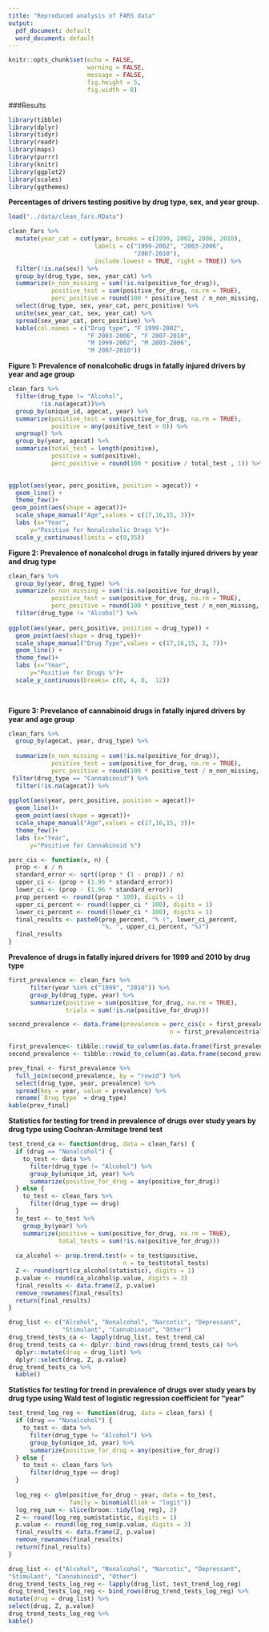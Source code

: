 ```yaml
---
title: "Reproduced analysis of FARS data"
output:
  pdf_document: default
  word_document: default
---
```


```r
knitr::opts_chunk$set(echo = FALSE,
                      warning = FALSE,
                      message = FALSE,
                      fig.height = 5,
                      fig.width = 8)
```

###Results   


```r
library(tibble)
library(dplyr)
library(tidyr)
library(readr)
library(maps)
library(purrr)
library(knitr)
library(ggplot2)
library(scales)
library(ggthemes)
```

**Percentages of drivers testing positive by drug type, sex, and year group.**   
```r
load("../data/clean_fars.RData")

clean_fars %>%
  mutate(year_cat = cut(year, breaks = c(1999, 2002, 2006, 2010),
                        labels = c("1999-2002", "2003-2006",
                                   "2007-2010"),
                        include.lowest = TRUE, right = TRUE)) %>%
  filter(!is.na(sex)) %>%
  group_by(drug_type, sex, year_cat) %>%
  summarize(n_non_missing = sum(!is.na(positive_for_drug)),
            positive_test = sum(positive_for_drug, na.rm = TRUE),
            perc_positive = round(100 * positive_test / n_non_missing, 1)) %>%
  select(drug_type, sex, year_cat, perc_positive) %>%
  unite(sex_year_cat, sex, year_cat) %>%
  spread(sex_year_cat, perc_positive) %>%
  kable(col.names = c("Drug type", "F 1999-2002",
                      "F 2003-2006", "F 2007-2010",
                      "M 1999-2002", "M 2003-2006",
                      "M 2007-2010"))

``` 
   
   
**Figure 1: Prevalence of nonalcoholic drugs in fatally injured drivers by year and age group**

```r
clean_fars %>%
  filter(drug_type != "Alcohol",
         !is.na(agecat))%>%
  group_by(unique_id, agecat, year) %>%
  summarize(positive_test = sum(positive_for_drug, na.rm = TRUE),
            positive = any(positive_test > 0)) %>% 
  ungroup() %>% 
  group_by(year, agecat) %>% 
  summarize(total_test = length(positive),
            positive = sum(positive),
            perc_positive = round(100 * positive / total_test , 1)) %>%

   
ggplot(aes(year, perc_positive, position = agecat)) +
  geom_line() +
  theme_few()+
 geom_point(aes(shape = agecat))+
  scale_shape_manual("Age",values = c(17,16,15, 3))+
  labs (x="Year",
      y="Positive for Nonalcoholic Drugs %")+
  scale_y_continuous(limits = c(0,35))

```
     
**Figure 2: Prevalence of nonalcohol drugs in fatally injured drivers by year and drug type**   
```r
clean_fars %>%
  group_by(year, drug_type) %>% 
  summarize(n_non_missing = sum(!is.na(positive_for_drug)),
            positive_test = sum(positive_for_drug, na.rm = TRUE),
            perc_positive = round(100 * positive_test / n_non_missing, 1)) %>%
  filter(drug_type != "Alcohol") %>%
   
ggplot(aes(year, perc_positive, position = drug_type)) +
  geom_point(aes(shape = drug_type))+
  scale_shape_manual("Drug Type",values = c(17,16,15, 3, 7))+
  geom_line() +
  theme_few()+
  labs (x="Year",
      y="Positive for Drugs %")+
  scale_y_continuous(breaks= c(0, 4, 8,  12))
      
     
```
 
**Figure 3: Prevelance of cannabinoid drugs in fatally injured drivers by year and age group**       

```r
clean_fars %>%
  group_by(agecat, year, drug_type) %>% 
  
  summarize(n_non_missing = sum(!is.na(positive_for_drug)),
            positive_test = sum(positive_for_drug, na.rm = TRUE),
            perc_positive = round(100 * positive_test / n_non_missing, 1)) %>%
 filter(drug_type == "Cannabinoid") %>% 
  filter(!is.na(agecat)) %>% 
   
ggplot(aes(year, perc_positive, position = agecat))+
  geom_line()+
  geom_point(aes(shape = agecat))+
  scale_shape_manual("Age",values = c(17,16,15, 3))+
  theme_few()+
  labs (x="Year",
      y="Positive for Cannabinoid %")


```

```r
perc_cis <- function(x, n) {
  prop <- x / n
  standard_error <- sqrt((prop * (1 - prop)) / n)
  upper_ci <- (prop + (1.96 * standard_error))
  lower_ci <- (prop - (1.96 * standard_error))
  prop_percent <- round((prop * 100), digits = 1)
  upper_ci_percent <- round((upper_ci * 100), digits = 1)
  lower_ci_percent <- round((lower_ci * 100), digits = 1)
  final_results <- paste0(prop_percent, "% (", lower_ci_percent, 
                          "%, ", upper_ci_percent, "%)")
  final_results
}

```
   
**Prevalence of drugs in fatally injured drivers for 1999 and 2010 by drug type**   
```r
first_prevalence <- clean_fars %>%
      filter(year %in% c("1999", "2010")) %>%
      group_by(drug_type, year) %>%
      summarize(positive = sum(positive_for_drug, na.rm = TRUE),
                trials = sum(!is.na(positive_for_drug)))

second_prevalence <- data.frame(prevalence = perc_cis(x = first_prevalence$positive, 
                                             n = first_prevalence$trials))

first_prevalence<- tibble::rowid_to_column(as.data.frame(first_prevalence, var = "rowid"))
second_prevalence <- tibble::rowid_to_column(as.data.frame(second_prevalence, var = "rowid"))

prev_final <- first_prevalence %>% 
  full_join(second_prevalence, by = "rowid") %>% 
  select(drug_type, year, prevalence) %>% 
  spread(key = year, value = prevalence) %>% 
  rename(`Drug type` = drug_type)
kable(prev_final)
```
   
   
      
 **Statistics for testing for trend in prevalence of drugs over study years by drug type using Cochran-Armitage trend test**

```r
test_trend_ca <- function(drug, data = clean_fars) {
  if (drug == "Nonalcohol") {
    to_test <- data %>% 
      filter(drug_type != "Alcohol") %>%
      group_by(unique_id, year) %>% 
      summarize(positive_for_drug = any(positive_for_drug))  
  } else {
    to_test <- clean_fars %>%
      filter(drug_type == drug) 
  }
  to_test <- to_test %>% 
    group_by(year) %>%
    summarize(positive = sum(positive_for_drug, na.rm = TRUE),
              total_tests = sum(!is.na(positive_for_drug)))
  
  ca_alcohol <- prop.trend.test(x = to_test$positive,
                                n = to_test$total_tests)
  Z <- round(sqrt(ca_alcohol$statistic), digits = 1)
  p.value <- round(ca_alcohol$p.value, digits = 3)
  final_results <- data.frame(Z, p.value)
  remove_rownames(final_results)
  return(final_results)
}

```

```r
drug_list <- c("Alcohol", "Nonalcohol", "Narcotic", "Depressant",
               "Stimulant", "Cannabinoid", "Other")
drug_trend_tests_ca <- lapply(drug_list, test_trend_ca)
drug_trend_tests_ca <- dplyr::bind_rows(drug_trend_tests_ca) %>%
  dplyr::mutate(drug = drug_list) %>%
  dplyr::select(drug, Z, p.value)
drug_trend_tests_ca %>% 
  kable()
```

**Statistics for testing for trend in prevalence of drugs over study years by drug type using Wald test of logistic regression coefficient for “year”**    

```r
test_trend_log_reg <- function(drug, data = clean_fars) {
  if (drug == "Nonalcohol") {
    to_test <- data %>% 
      filter(drug_type != "Alcohol") %>%
      group_by(unique_id, year) %>% 
      summarize(positive_for_drug = any(positive_for_drug))  
  } else {
    to_test <- clean_fars %>%
      filter(drug_type == drug) 
  }
  
  log_reg <- glm(positive_for_drug ~ year, data = to_test,
                 family = binomial(link = "logit"))
  log_reg_sum <- slice(broom::tidy(log_reg), 2)
  Z <- round(log_reg_sum$statistic, digits = 1)
  p.value <- round(log_reg_sum$p.value, digits = 3)
  final_results <- data.frame(Z, p.value)
  remove_rownames(final_results) 
  return(final_results)
}
```



```r
drug_list <- c("Alcohol", "Nonalcohol", "Narcotic", "Depressant",
"Stimulant", "Cannabinoid", "Other")
drug_trend_tests_log_reg <- lapply(drug_list, test_trend_log_reg)
drug_trend_tests_log_reg <- bind_rows(drug_trend_tests_log_reg) %>%
mutate(drug = drug_list) %>%
select(drug, Z, p.value)
drug_trend_tests_log_reg %>% 
kable()
```

